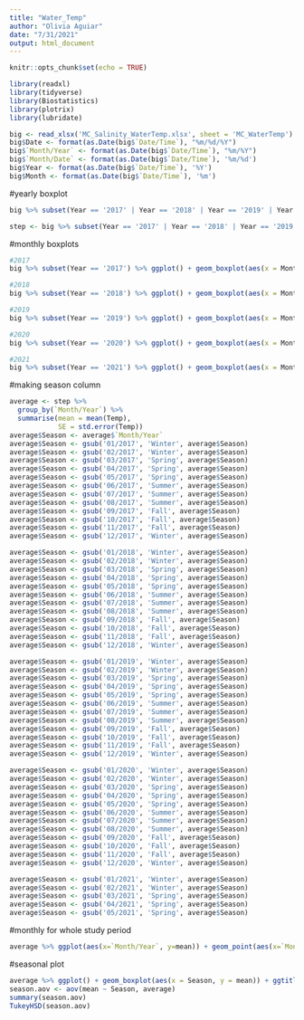 ```yaml
---
title: "Water_Temp"
author: "Olivia Aguiar"
date: "7/31/2021"
output: html_document
---
```


```r
knitr::opts_chunk$set(echo = TRUE)
```

```r
library(readxl)
library(tidyverse)
library(Biostatistics)
library(plotrix)
library(lubridate)
```

```r
big <- read_xlsx('MC_Salinity_WaterTemp.xlsx', sheet = 'MC_WaterTemp') %>% na.omit()
big$Date <- format(as.Date(big$`Date/Time`), "%m/%d/%Y")
big$`Month/Year` <- format(as.Date(big$`Date/Time`), "%m/%Y")
big$`Month/Date` <- format(as.Date(big$`Date/Time`), '%m/%d')
big$Year <- format(as.Date(big$`Date/Time`), '%Y')
big$Month <- format(as.Date(big$`Date/Time`), '%m')
```

#yearly boxplot
```r
big %>% subset(Year == '2017' | Year == '2018' | Year == '2019' | Year == '2020' | Year == '2021') %>% ggplot() + geom_boxplot(aes(x = Year, y = Temp)) + ggtitle('Water Temperature (C)')

step <- big %>% subset(Year == '2017' | Year == '2018' | Year == '2019' | Year == '2020' | Year == '2021')
```

#monthly boxplots
```r
#2017
big %>% subset(Year == '2017') %>% ggplot() + geom_boxplot(aes(x = Month, y = Temp)) + ggtitle('Water Temperature in 2017 (C)')

#2018
big %>% subset(Year == '2018') %>% ggplot() + geom_boxplot(aes(x = Month, y = Temp)) + ggtitle('Water Temperature in 2018 (C)')

#2019
big %>% subset(Year == '2019') %>% ggplot() + geom_boxplot(aes(x = Month, y = Temp)) + ggtitle('Water Temperature in 2019 (C)')

#2020
big %>% subset(Year == '2020') %>% ggplot() + geom_boxplot(aes(x = Month, y = Temp)) + ggtitle('Water Temperature in 2020 (C)')

#2021
big %>% subset(Year == '2021') %>% ggplot() + geom_boxplot(aes(x = Month, y = Temp)) + ggtitle('Water Temperature in 2021 (C)')
```

#making season column
```r
average <- step %>% 
  group_by(`Month/Year`) %>% 
  summarise(mean = mean(Temp),
            SE = std.error(Temp))
average$Season <- average$`Month/Year`
average$Season <- gsub('01/2017', 'Winter', average$Season) 
average$Season <- gsub('02/2017', 'Winter', average$Season) 
average$Season <- gsub('03/2017', 'Spring', average$Season) 
average$Season <- gsub('04/2017', 'Spring', average$Season) 
average$Season <- gsub('05/2017', 'Spring', average$Season) 
average$Season <- gsub('06/2017', 'Summer', average$Season) 
average$Season <- gsub('07/2017', 'Summer', average$Season) 
average$Season <- gsub('08/2017', 'Summer', average$Season) 
average$Season <- gsub('09/2017', 'Fall', average$Season) 
average$Season <- gsub('10/2017', 'Fall', average$Season) 
average$Season <- gsub('11/2017', 'Fall', average$Season) 
average$Season <- gsub('12/2017', 'Winter', average$Season)

average$Season <- gsub('01/2018', 'Winter', average$Season) 
average$Season <- gsub('02/2018', 'Winter', average$Season) 
average$Season <- gsub('03/2018', 'Spring', average$Season) 
average$Season <- gsub('04/2018', 'Spring', average$Season) 
average$Season <- gsub('05/2018', 'Spring', average$Season) 
average$Season <- gsub('06/2018', 'Summer', average$Season) 
average$Season <- gsub('07/2018', 'Summer', average$Season) 
average$Season <- gsub('08/2018', 'Summer', average$Season) 
average$Season <- gsub('09/2018', 'Fall', average$Season) 
average$Season <- gsub('10/2018', 'Fall', average$Season) 
average$Season <- gsub('11/2018', 'Fall', average$Season) 
average$Season <- gsub('12/2018', 'Winter', average$Season) 

average$Season <- gsub('01/2019', 'Winter', average$Season) 
average$Season <- gsub('02/2019', 'Winter', average$Season) 
average$Season <- gsub('03/2019', 'Spring', average$Season) 
average$Season <- gsub('04/2019', 'Spring', average$Season) 
average$Season <- gsub('05/2019', 'Spring', average$Season) 
average$Season <- gsub('06/2019', 'Summer', average$Season) 
average$Season <- gsub('07/2019', 'Summer', average$Season) 
average$Season <- gsub('08/2019', 'Summer', average$Season) 
average$Season <- gsub('09/2019', 'Fall', average$Season) 
average$Season <- gsub('10/2019', 'Fall', average$Season) 
average$Season <- gsub('11/2019', 'Fall', average$Season) 
average$Season <- gsub('12/2019', 'Winter', average$Season) 

average$Season <- gsub('01/2020', 'Winter', average$Season) 
average$Season <- gsub('02/2020', 'Winter', average$Season) 
average$Season <- gsub('03/2020', 'Spring', average$Season) 
average$Season <- gsub('04/2020', 'Spring', average$Season) 
average$Season <- gsub('05/2020', 'Spring', average$Season) 
average$Season <- gsub('06/2020', 'Summer', average$Season) 
average$Season <- gsub('07/2020', 'Summer', average$Season) 
average$Season <- gsub('08/2020', 'Summer', average$Season) 
average$Season <- gsub('09/2020', 'Fall', average$Season) 
average$Season <- gsub('10/2020', 'Fall', average$Season) 
average$Season <- gsub('11/2020', 'Fall', average$Season) 
average$Season <- gsub('12/2020', 'Winter', average$Season) 

average$Season <- gsub('01/2021', 'Winter', average$Season) 
average$Season <- gsub('02/2021', 'Winter', average$Season) 
average$Season <- gsub('03/2021', 'Spring', average$Season) 
average$Season <- gsub('04/2021', 'Spring', average$Season) 
average$Season <- gsub('05/2021', 'Spring', average$Season)
```

#monthly for whole study period
```r
average %>% ggplot(aes(x=`Month/Year`, y=mean)) + geom_point(aes(x=`Month/Year`, y=mean)) + geom_errorbar(aes(ymin = mean-SE, ymax = mean+SE)) + xlab('Date') + ylab('Water Temperature') + theme(axis.text.x = element_text(size = 7, angle = 45), axis.ticks = element_blank()) + scale_x_discrete(limits = c('01/2017', '02/2017', '03/2017', '04/2017', '05/2017', '06/2017', '07/2017', '08/2017', '09/2017', '10/2017', '11/2017', '12/2017', '01/2018', '02/2018', '03/2018', '04/2018', '05/2018', '06/2018', '07/2018', '08/2018', '09/2018', '10/2018', '11/2018', '12/2018', '01/2019', '02/2019', '03/2019', '04/2019', '05/2019', '06/2019', '07/2019', '08/2019', '09/2019', '10/2019', '11/2019', '12/2019', '01/2020', '02/2020', '03/2020', '04/2020', '05/2020', '06/2020', '07/2020', '08/2020', '09/2020', '10/2020', '11/2020', '12/2020', '01/2021', '02/2021', '03/2021', '04/2021', '05/2021'))
```

#seasonal plot
```r
average %>% ggplot() + geom_boxplot(aes(x = Season, y = mean)) + ggtitle('Water Temperature Between Seasons') + ylab('Water Temperature')
season.aov <- aov(mean ~ Season, average)
summary(season.aov)
TukeyHSD(season.aov)
```


